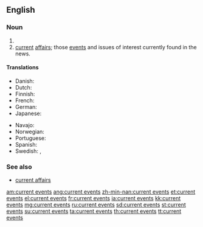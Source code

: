 ==English==

===Noun===
{{infl|en|noun|head=[[current]] [[events]]|plural}}

# {{plural of|[[current event]]}}
# [[current]] [[affairs]]; those [[event]]s and issues of interest currently found in the news.

====Translations====
{{trans-top|news items}}
* Danish: {{t-|da|aktuelle begivenheder}}
* Dutch: {{t|nl|actualiteiten}}
* Finnish: {{t|fi|nykyiset tapahtumat}}
* French: {{t+|fr|actualités}}
* German: {{t|de|aktuelle Veranstaltungen}}
* Japanese: {{t-|ja|時事|tr=jiji}}
{{trans-mid}}
* Navajo: {{tø|nv|ádahooníłígíí}}
* Norwegian: {{t|no|aktuelle hendelser}}
* Portuguese: {{t|pt|eventos atuais}}
* Spanish: {{t|es|acontecimientos de actualidad}}
* Swedish: {{t|sv|aktualitet|alt=aktualiteter}},  {{t|sv|aktuell|alt=aktuella}} {{t|sv|händelse|alt=händelser}}
{{trans-bottom}}

===See also===
*[[current affairs]]

[[am:current events]]
[[ang:current events]]
[[zh-min-nan:current events]]
[[et:current events]]
[[el:current events]]
[[fr:current events]]
[[ia:current events]]
[[kk:current events]]
[[mg:current events]]
[[ru:current events]]
[[sd:current events]]
[[st:current events]]
[[su:current events]]
[[ta:current events]]
[[th:current events]]
[[tt:current events]]